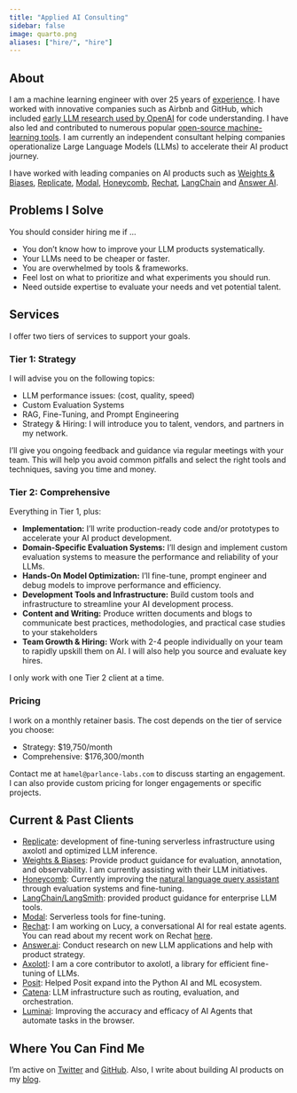 ```yaml
---
title: "Applied AI Consulting"
sidebar: false
image: quarto.png
aliases: ["hire/", "hire"]
---
```


## About

I am a machine learning engineer with over 25 years of [experience](https://www.linkedin.com/in/hamelhusain/). I have worked with innovative companies such as Airbnb and GitHub, which included <a href="https://openai.com/index/introducing-text-and-code-embeddings#:~:text=models%20on%20the-,CodeSearchNet,),-evaluation%20suite%20where">early LLM research used by OpenAI</a> for code understanding. I have also led and contributed to numerous popular [open-source machine-learning tools](oss/opensource.qmd). I am currently an independent consultant helping companies operationalize Large Language Models (LLMs) to accelerate their AI product journey.

I have worked with leading companies on AI products such as [Weights & Biases](https://wandb.ai/), [Replicate](https://replicate.com/), [Modal](https://modal.com/), [Honeycomb](https://www.honeycomb.io/), [Rechat](https://rechat.com/), [LangChain](https://www.langchain.com) and [Answer AI](https://www.answer.ai/).

## Problems I Solve

You should consider hiring me if ...

-   You don’t know how to improve your LLM products systematically.
-   Your LLMs need to be cheaper or faster.
-   You are overwhelmed by tools & frameworks.
-   Feel lost on what to prioritize and what experiments you should run.
-   Need outside expertise to evaluate your needs and vet potential talent.

## Services

I offer two tiers of services to support your goals.

### Tier 1: Strategy

I will advise you on the following topics:

-   LLM performance issues: (cost, quality, speed)
-   Custom Evaluation Systems
-   RAG, Fine-Tuning, and Prompt Engineering
-   Strategy & Hiring: I will introduce you to talent, vendors, and partners in my network.

I'll give you ongoing feedback and guidance via regular meetings with your team. This will help you avoid common pitfalls and select the right tools and techniques, saving you time and money. 

### Tier 2: Comprehensive

Everything in Tier 1, plus:

-  **Implementation:** I'll write production-ready code and/or prototypes to accelerate your AI product development.
- **Domain-Specific Evaluation Systems:** I’ll design and implement custom evaluation systems to measure the performance and reliability of your LLMs.
-   **Hands-On Model Optimization:** I’ll fine-tune, prompt engineer and debug models to improve performance and efficiency.
-  **Development Tools and Infrastructure:** Build custom tools and infrastructure to streamline your AI development process.
-   **Content and Writing:** Produce written documents and blogs to communicate best practices, methodologies, and practical case studies to your stakeholders
-   **Team Growth & Hiring:** Work with 2-4 people individually on your team to rapidly upskill them on AI.  I will also help you source and evaluate key hires.

I only work with one Tier 2 client at a time.

### Pricing

I work on a monthly retainer basis. The cost depends on the tier of service you choose:

- Strategy: $19,750/month
- Comprehensive: $176,300/month

Contact me at `hamel@parlance-labs.com` to discuss starting an engagement. I can also provide custom pricing for longer engagements or specific projects.

## Current & Past Clients

-   [Replicate](https://replicate.com/): development of fine-tuning serverless infrastructure using axolotl and optimized LLM inference.
-   [Weights & Biases](https://wandb.ai/site): Provide product guidance for evaluation, annotation, and observability. I am currently assisting with their LLM initiatives.
-   [Honeycomb](https://www.honeycomb.io/): Currently improving the [natural language query assistant](https://www.honeycomb.io/blog/introducing-query-assistant) through evaluation systems and fine-tuning.
-   [LangChain/LangSmith](https://www.langchain.com): provided product guidance for enterprise LLM tools.
-   [Modal](https://modal.com/): Serverless tools for fine-tuning.
-   [Rechat](https://rechat.com/): I am working on Lucy, a conversational AI for real estate agents. You can read about my recent work on Rechat [here](https://hamel.dev/blog/posts/evals/).
-   [Answer.ai](https://www.answer.ai/): Conduct research on new LLM applications and help with product strategy.
-   [Axolotl](https://github.com/hamelsmu): I am a core contributor to axolotl, a library for efficient fine-tuning of LLMs.
-   [Posit](https://posit.co/): Helped Posit expand into the Python AI and ML ecosystem.
-   [Catena](https://www.catena.xyz/): LLM infrastructure such as routing, evaluation, and orchestration.
-   [Luminai](https://www.luminai.com/): Improving the accuracy and efficacy of AI Agents that automate tasks in the browser.

## Where You Can Find Me

I’m active on [Twitter](https://twitter.com/HamelHusain) and [GitHub](https://github.com/hamelsmu).  Also, I write about building AI products on my [blog](https://hamel.dev/). 
